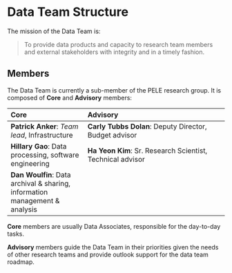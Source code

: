 # Data Team Structure {#dt-structure}

The mission of the Data Team is:

> To provide data products and capacity to research team members and external stakeholders with integrity and in a timely fashion.

<!-- TODO: Move mission to landing page? -->

## Members

The Data Team is currently a sub-member of the PELE research group. It is composed of **Core** and **Advisory** members:

Core | Advisory
:----|:--------
**Patrick Anker**: *Team lead*, Infrastructure | **Carly Tubbs Dolan**: Deputy Director, Budget advisor
**Hillary Gao**: Data processing, software engineering | **Ha Yeon Kim**: Sr. Research Scientist, Technical advisor
**Dan Woulfin**: Data archival & sharing, information management & analysis | 

**Core** members are usually Data Associates, responsible for the day-to-day tasks.

**Advisory** members guide the Data Team in their priorities given the needs of other research teams and provide outlook support for the data team roadmap.
